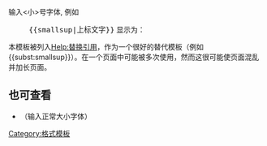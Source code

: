 <includeonly><sup><small>{{{1}}}</small></sup></includeonly><noinclude>
输入<小>号字体, 例如
: <code><big><nowiki>{{smallsup|上标文字}}</nowiki></big></code> 显示为：{{smallsup|上标文字}}

本模板被列入[[Help:替换引用]]，作为一个很好的替代模板（例如 <nowiki>{{subst:smallsup}}</nowiki>）。在一个页面中可能被多次使用，然而这很可能使页面混乱并加长页面。

== 也可查看 ==
* {{tl|sup}} （输入正常大小字体）


[[Category:格式模板]]</noinclude>
